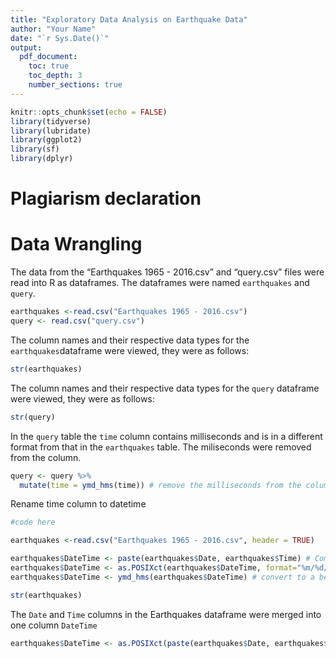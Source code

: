 ```yaml
---
title: "Exploratory Data Analysis on Earthquake Data"
author: "Your Name"
date: "`r Sys.Date()`"
output:
  pdf_document:
    toc: true
    toc_depth: 3
    number_sections: true
---
```


```r
knitr::opts_chunk$set(echo = FALSE)
library(tidyverse)
library(lubridate)
library(ggplot2)
library(sf)
library(dplyr)

```

# Plagiarism declaration

# Data Wrangling

The data from the "Earthquakes 1965 - 2016.csv" and "query.csv" files were read into R as dataframes. The dataframes were named `earthquakes` and `query`.
```r
earthquakes <-read.csv("Earthquakes 1965 - 2016.csv")
query <- read.csv("query.csv")
```

The column names and their respective data types for the `earthquakes`dataframe were viewed, they were as follows:
```r
str(earthquakes)
```

The column names and their respective data types for the `query` dataframe were viewed, they were as follows:
```r
str(query)
```
In the `query` table the `time` column contains milliseconds and is in a different format from that in the `earthquakes` table. The miliseconds were removed from the column.

```r
query <- query %>%
  mutate(time = ymd_hms(time)) # remove the milliseconds from the column
```
Rename time column to datetime
```r
#code here
```

```r

earthquakes <-read.csv("Earthquakes 1965 - 2016.csv", header = TRUE)

earthquakes$DateTime <- paste(earthquakes$Date, earthquakes$Time) # Combine the `Date` and `Time` columns using paste() function
earthquakes$DateTime <- as.POSIXct(earthquakes$DateTime, format="%m/%d/%Y %H:%M:%S") # convert `DateTime` column to a POSIXct (datetime) datatype
earthquakes$DateTime <- ymd_hms(earthquakes$DateTime) # convert to a better data format

str(earthquakes)

```

The `Date` and `Time` columns in the Earthquakes dataframe were merged into one column `DateTime`
```r
earthquakes$DateTime <- as.POSIXct(paste(earthquakes$Date, earthquakes$Time), format="%m/%d/%Y %H:%M:%S", tz="UTC")
```